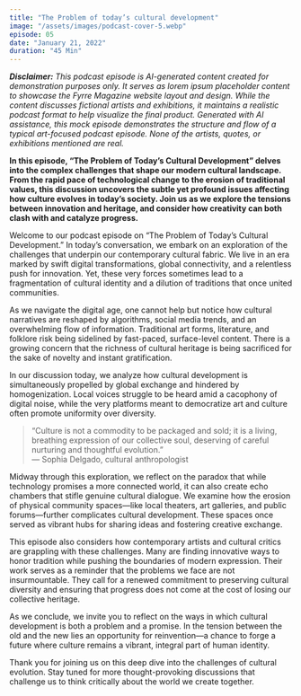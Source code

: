 ```yaml
---
title: "The Problem of today’s cultural development"
image: "/assets/images/podcast-cover-5.webp"
episode: 05
date: "January 21, 2022"
duration: "45 Min"
---
```


_**Disclaimer:** This podcast episode is AI-generated content created for demonstration purposes only. It serves as lorem ipsum placeholder content to showcase the Fyrre Magazine website layout and design. While the content discusses fictional artists and exhibitions, it maintains a realistic podcast format to help visualize the final product. Generated with AI assistance, this mock episode demonstrates the structure and flow of a typical art-focused podcast episode. None of the artists, quotes, or exhibitions mentioned are real._

**In this episode, “The Problem of Today’s Cultural Development” delves into the complex challenges that shape our modern cultural landscape. From the rapid pace of technological change to the erosion of traditional values, this discussion uncovers the subtle yet profound issues affecting how culture evolves in today’s society. Join us as we explore the tensions between innovation and heritage, and consider how creativity can both clash with and catalyze progress.**

Welcome to our podcast episode on “The Problem of Today’s Cultural Development.” In today’s conversation, we embark on an exploration of the challenges that underpin our contemporary cultural fabric. We live in an era marked by swift digital transformations, global connectivity, and a relentless push for innovation. Yet, these very forces sometimes lead to a fragmentation of cultural identity and a dilution of traditions that once united communities.

As we navigate the digital age, one cannot help but notice how cultural narratives are reshaped by algorithms, social media trends, and an overwhelming flow of information. Traditional art forms, literature, and folklore risk being sidelined by fast-paced, surface-level content. There is a growing concern that the richness of cultural heritage is being sacrificed for the sake of novelty and instant gratification.

In our discussion today, we analyze how cultural development is simultaneously propelled by global exchange and hindered by homogenization. Local voices struggle to be heard amid a cacophony of digital noise, while the very platforms meant to democratize art and culture often promote uniformity over diversity.

> “Culture is not a commodity to be packaged and sold; it is a living, breathing expression of our collective soul, deserving of careful nurturing and thoughtful evolution.”  
> — Sophia Delgado, cultural anthropologist

Midway through this exploration, we reflect on the paradox that while technology promises a more connected world, it can also create echo chambers that stifle genuine cultural dialogue. We examine how the erosion of physical community spaces—like local theaters, art galleries, and public forums—further complicates cultural development. These spaces once served as vibrant hubs for sharing ideas and fostering creative exchange.

This episode also considers how contemporary artists and cultural critics are grappling with these challenges. Many are finding innovative ways to honor tradition while pushing the boundaries of modern expression. Their work serves as a reminder that the problems we face are not insurmountable. They call for a renewed commitment to preserving cultural diversity and ensuring that progress does not come at the cost of losing our collective heritage.

As we conclude, we invite you to reflect on the ways in which cultural development is both a problem and a promise. In the tension between the old and the new lies an opportunity for reinvention—a chance to forge a future where culture remains a vibrant, integral part of human identity.

Thank you for joining us on this deep dive into the challenges of cultural evolution. Stay tuned for more thought-provoking discussions that challenge us to think critically about the world we create together.
